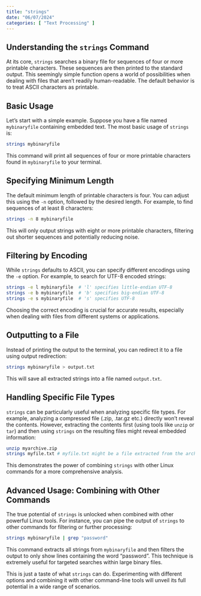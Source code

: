 ```yaml
---
title: "strings"
date: "06/07/2024"
categories: [ "Text Processing" ]
---
```

## Understanding the `strings` Command

At its core, `strings` searches a binary file for sequences of four or more printable characters.  These sequences are then printed to the standard output.  This seemingly simple function opens a world of possibilities when dealing with files that aren't readily human-readable.  The default behavior is to treat ASCII characters as printable.

## Basic Usage

Let's start with a simple example.  Suppose you have a file named `mybinaryfile` containing embedded text.  The most basic usage of `strings` is:

```bash
strings mybinaryfile
```

This command will print all sequences of four or more printable characters found in `mybinaryfile` to your terminal.


## Specifying Minimum Length

The default minimum length of printable characters is four. You can adjust this using the `-n` option, followed by the desired length.  For example, to find sequences of at least 8 characters:

```bash
strings -n 8 mybinaryfile
```

This will only output strings with eight or more printable characters, filtering out shorter sequences and potentially reducing noise.


##  Filtering by Encoding

While `strings` defaults to ASCII, you can specify different encodings using the `-e` option.  For example, to search for UTF-8 encoded strings:

```bash
strings -e l mybinaryfile  # 'l' specifies little-endian UTF-8
strings -e b mybinaryfile  # 'b' specifies big-endian UTF-8
strings -e s mybinaryfile  # 's' specifies UTF-8
```

Choosing the correct encoding is crucial for accurate results, especially when dealing with files from different systems or applications.


##  Outputting to a File

Instead of printing the output to the terminal, you can redirect it to a file using output redirection:

```bash
strings mybinaryfile > output.txt
```

This will save all extracted strings into a file named `output.txt`.


## Handling Specific File Types

`strings` can be particularly useful when analyzing specific file types. For example, analyzing a compressed file (.zip, .tar.gz etc.) directly won't reveal the contents.  However, extracting the contents first (using tools like `unzip` or `tar`) and then using `strings` on the resulting files might reveal embedded information:

```bash
unzip myarchive.zip
strings myfile.txt # myfile.txt might be a file extracted from the archive
```

This demonstrates the power of combining `strings` with other Linux commands for a more comprehensive analysis.


##  Advanced Usage:  Combining with Other Commands

The true potential of `strings` is unlocked when combined with other powerful Linux tools.  For instance, you can pipe the output of `strings` to other commands for filtering or further processing:

```bash
strings mybinaryfile | grep "password"
```

This command extracts all strings from `mybinaryfile` and then filters the output to only show lines containing the word "password".  This technique is extremely useful for targeted searches within large binary files.


This is just a taste of what `strings` can do.  Experimenting with different options and combining it with other command-line tools will unveil its full potential in a wide range of scenarios.

